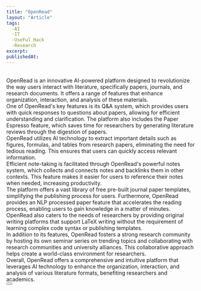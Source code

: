 ```yaml
---
title: "OpenRead"
layout: "Article"
tags:
  -AI 
  -IT
  -UseFul Hack
  -Research
excerpt:
publishedAt:
---
```

<br/>
OpenRead is an innovative AI-powered platform designed to revolutionize the way users interact with literature, specifically papers, journals, and research documents. It offers a range of features that enhance organization, interaction, and analysis of these materials.
<br/>
One of OpenRead's key features is its Q&A system, which provides users with quick responses to questions about papers, allowing for efficient understanding and clarification. The platform also includes the Paper Espresso feature, which saves time for researchers by generating literature reviews through the digestion of papers.
<br/>
OpenRead utilizes AI technology to extract important details such as figures, formulas, and tables from research papers, eliminating the need for tedious reading. This ensures that users can quickly access relevant information.
<br/>
Efficient note-taking is facilitated through OpenRead's powerful notes system, which collects and connects notes and backlinks them in other contexts. This feature makes it easier for users to reference their notes when needed, increasing productivity.
<br/>
The platform offers a vast library of free pre-built journal paper templates, simplifying the publishing process for users. Furthermore, OpenRead provides an NLP processed paper feature that accelerates the reading process, enabling users to gain knowledge in a matter of minutes.
<br/>
OpenRead also caters to the needs of researchers by providing original writing platforms that support LaTeX writing without the requirement of learning complex code syntax or publishing templates.
<br/>
In addition to its features, OpenRead fosters a strong research community by hosting its own seminar series on trending topics and collaborating with research communities and university alliances. This collaborative approach helps create a world-class environment for researchers.
<br/>
Overall, OpenRead offers a comprehensive and intuitive platform that leverages AI technology to enhance the organization, interaction, and analysis of various literature formats, benefiting researchers and academics.
<br/>
<Button
  address="https://www.openread.academy/home"
  text="Link to OpenRead"
/>